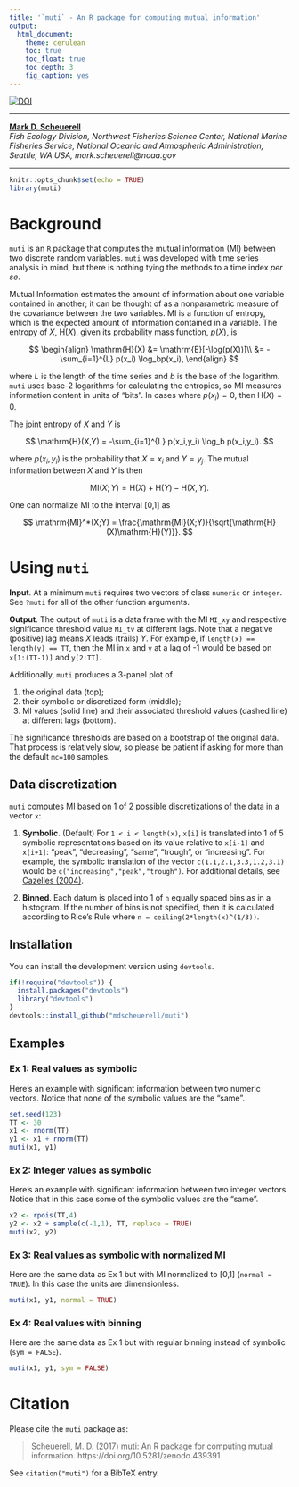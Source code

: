 ```yaml
---
title: '`muti` - An R package for computing mutual information'
output:
  html_document:
    theme: cerulean
    toc: true
    toc_float: true
    toc_depth: 3
    fig_caption: yes
---
```


[![DOI](https://zenodo.org/badge/85351399.svg)](https://zenodo.org/badge/latestdoi/85351399)

***

[__Mark D. Scheuerell__](https://faculty.washington.edu/scheuerl/)  
_Fish Ecology Division, Northwest Fisheries Science Center, National Marine Fisheries Service, National Oceanic and Atmospheric Administration, Seattle, WA USA, mark.scheuerell@noaa.gov_

***

```r
knitr::opts_chunk$set(echo = TRUE)
library(muti)
```

# Background

`muti` is an `R` package that computes the mutual information $(\mathrm{MI})$ between two discrete random variables. `muti` was developed with time series analysis in mind, but there is nothing tying the methods to a time index _per se_.

Mutual Information estimates the amount of information about one variable contained in another; it can be thought of as a nonparametric measure of the covariance between the two variables. $\mathrm{MI}$ is a function of entropy, which is the expected amount of information contained in a variable. The entropy of $X$, $\mathrm{H}(X)$, given its probability mass function, $p(X)$, is

$$
\begin{align}
\mathrm{H}(X) &= \mathrm{E}[-\log(p(X))]\\
 &= -\sum_{i=1}^{L} p(x_i) \log_bp(x_i),
\end{align}
$$

where $L$ is the length of the time series and $b$ is the base of the logarithm. `muti` uses base-2 logarithms for calculating the entropies, so $\mathrm{MI}$ measures information content in units of "bits". In cases where $p(x_i) = 0$, then $\mathrm{H}(X) = 0$.

The joint entropy of $X$ and $Y$ is

$$
\mathrm{H}(X,Y) = -\sum_{i=1}^{L} p(x_i,y_i) \log_b p(x_i,y_i).
$$

where $p(x_i,y_i)$ is the probability that $X = x_i$ and $Y = y_j$. The mutual information between $X$ and $Y$ is then

$$
\mathrm{MI}(X;Y) = \mathrm{H}(X) + \mathrm{H}(Y) - \mathrm{H}(X,Y).
$$

One can normalize $\mathrm{MI}$ to the interval [0,1] as

$$
\mathrm{MI}^*(X;Y) = \frac{\mathrm{MI}(X;Y)}{\sqrt{\mathrm{H}(X)\mathrm{H}(Y)}}.
$$

# Using `muti`

__Input__. At a minimum `muti` requires two vectors of class `numeric` or `integer`. See `?muti` for all of the other function arguments.

__Output__. The output of `muti` is a data frame with the $\mathrm{MI}$ `MI_xy` and respective significance threshold value `MI_tv` at different lags. Note that a negative (positive) lag means _X_ leads (trails) _Y_. For example, if `length(x) == length(y) == TT`, then the $\mathrm{MI}$ in `x` and `y` at a lag of -1 would be based on `x[1:(TT-1)]` and `y[2:TT]`.

Additionally, `muti` produces a 3-panel plot of

1. the original data (top);
2. their symbolic or discretized form (middle);
3. $\mathrm{MI}$ values (solid line) and their associated threshold values (dashed line) at different lags (bottom).

The significance thresholds are based on a bootstrap of the original data. That process is relatively slow, so please be patient if asking for more than the default `mc=100` samples.

## Data discretization

`muti` computes $\mathrm{MI}$ based on 1 of 2 possible discretizations of the data in a vector `x`:

1. __Symbolic__. (Default) For `1 < i < length(x)`, `x[i]` is translated into 1 of 5 symbolic representations based on its value relative to `x[i-1]` and `x[i+1]`: "peak", "decreasing", "same", "trough", or "increasing". For example, the symbolic translation of the vector `c(1.1,2.1,3.3,1.2,3.1)` would be `c("increasing","peak","trough")`. For additional details, see [Cazelles (2004)](https://doi.org/10.1111/j.1461-0248.2004.00629.x).

2. __Binned__. Each datum is placed into 1 of `n` equally spaced bins as in a histogram. If the number of bins is not specified, then it is calculated according to Rice's Rule where `n = ceiling(2*length(x)^(1/3))`.

## Installation

You can install the development version using `devtools`.

```r
if(!require("devtools")) {
  install.packages("devtools")
  library("devtools")
}
devtools::install_github("mdscheuerell/muti")
```

## Examples

### Ex 1: Real values as symbolic

Here's an example with significant information between two numeric vectors. Notice that none of the symbolic values are the "same".

```r
set.seed(123)
TT <- 30
x1 <- rnorm(TT)
y1 <- x1 + rnorm(TT)
muti(x1, y1)
```

### Ex 2: Integer values as symbolic

Here's an example with significant information between two integer vectors. Notice that in this case some of the symbolic values are the "same".

```r
x2 <- rpois(TT,4)
y2 <- x2 + sample(c(-1,1), TT, replace = TRUE)
muti(x2, y2)
```

### Ex 3: Real values as symbolic with normalized MI

Here are the same data as Ex 1 but with $\mathrm{MI}$ normalized to [0,1] (`normal = TRUE`). In this case the units are dimensionless.

```r
muti(x1, y1, normal = TRUE)
```

### Ex 4: Real values with binning

Here are the same data as Ex 1 but with regular binning instead of symbolic (`sym = FALSE`).

```r
muti(x1, y1, sym = FALSE)
```

# Citation

Please cite the `muti` package as:

> Scheuerell, M. D. (2017) muti: An R package for computing mutual information. https://doi.org/10.5281/zenodo.439391

See `citation("muti")` for a BibTeX entry.
